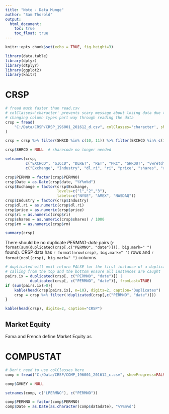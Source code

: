 ```yaml
---
title: "Note - Data Munge"
author: "Sam Thorold"
output:
  html_document:
    toc: true
    toc_float: true
---
```


```r
knitr::opts_chunk$set(echo = TRUE, fig.height=3)
```

```r
library(data.table)
library(dplyr)
library(dtplyr)
library(ggplot2)
library(knitr)
```

# CRSP

```r
# fread much faster than read.csv
# colClasses='character' prevents scary message about losing data due to
# changing column types part way through reading the data
crsp = fread(
    "C:/Data/CRSP/CRSP_196001_201612_d.csv", colClasses='character', showProgress=FALSE
)
```

```r
crsp = crsp %>% filter(SHRCD %in% c(10, 11)) %>% filter(EXCHCD %in% c(1, 2, 3))

crsp$SHRCD = NULL  # sharecode no longer needed

setnames(crsp,
         c("EXCHCD", "SICCD", "DLRET", "RET", "PRC", "SHROUT", "vwretd"),
         c("Exchange", "Industry", "dl.ri", "ri", "price", "shares", "rm"))

crsp$PERMNO = factor(crsp$PERMNO)
crsp$Date = as.Date(crsp$date, "%Y%m%d")
crsp$Exchange = factor(crsp$Exchange,
                       levels=c("1","2","3"),
                       labels=c("NYSE", "AMEX", "NASDAQ"))
crsp$Industry = factor(crsp$Industry)
crsp$dl.ri = as.numeric(crsp$dl.ri)
crsp$price = as.numeric(crsp$price)
crsp$ri = as.numeric(crsp$ri)
crsp$shares = as.numeric(crsp$shares) / 1000
crsp$rm = as.numeric(crsp$rm)

summary(crsp)
```

There should be no duplicate $PERMNO$-$date$ pairs
(`r format(sum(duplicated(crsp[,c("PERMNO", "date")])), big.mark=" ")` found).
CRSP data has `r format(nrow(crsp), big.mark=" ")` rows and
`r format(ncol(crsp), big.mark=" ")` columns.

```r
# duplicated will omit return FALSE for the first instance of a duplicated row
# calling from the top and the bottom ensure all instances are caught
pairs.ix = duplicated(crsp[, c("PERMNO", "date")]) |
           duplicated(crsp[, c("PERMNO", "date")], fromLast=TRUE)
if (sum(pairs.ix)>0){
    kable(head(crsp[pairs.ix], n=10), digits=2, caption="Duplicates")
    crsp = crsp %>% filter(!duplicated(crsp[,c("PERMNO", "date")]))
}
```

```r
kable(head(crsp), digits=2, caption="CRSP")
```

## Market Equity

Fama and French define Market Equity as

# COMPUSTAT

```r
# Don't need to use colClasses here
comp = fread("C:/Data/CRSP/COMP_196001_201612_c.csv", showProgress=FALSE)
```

```r
comp$GVKEY = NULL

setnames(comp, c("LPERMNO"), c("PERMNO"))

comp$PERMNO = factor(comp$PERMNO)
comp$Date = as.Date(as.character(comp$datadate), "%Y%m%d")
```


